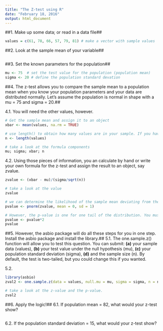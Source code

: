 ```yaml
---
title: "The Z-test using R"
date: "February 18, 2016"
output: html_document
---
```


##1. Make up some data; or read in a data file##
```r
values = c(61, 78, 66, 57, 79, 81) # make a vector with sample values
```

##2. Look at the sample mean of your variable##
```r


```

##3. Set the known parameters for the population##
```r
mu <- 75  # set the test value for the population (population mean)
sigma <- 20 # define the population standard devation
```

##4. The z-test allows you to compare the sample mean to a population mean when you know your population parameters and your data are distributed normally. Let's assume the population is normal in shape with a mu = 75 and sigma = 20.##

4.1. You will need the other values, however.
```r
# Get the sample mean and assign it to an object
xbar <- mean(values, na.rm = TRUE)

# use length() to obtain how many values are in your sample. If you have NA values, this number will be incorrect.
n <- length(values) 

# take a look at the formula components
mu; sigma; xbar; n
```

4.2. Using those pieces of information, you an calculate by hand or write your own formula for the z-test and assign the result to an object, say zvalue.
```r
zvalue <- (xbar - mu)/(sigma/sqrt(n))

# take a look at the value
zvalue

# we can determine the likelihood of the sample mean deviating from the population mean by that many standard errors by getting the p value. 
pvalue <- pnorm(zvalue, mean = 0, sd = 1)

# However, the p-value is one for one tail of the distribution. You must double it. 
pvalue <- pvalue*2
pvalue
```

##5. However, the asbio package will do all these steps for you in one step. Install the asbio package and install the library.##
5.1. The one.sample.z() function will allow you to test this question. You can submit: **(a)** your sample data (values), 
**(b)** your test value under the null hypothesis (mu), **(c)** your population standard deviation (sigma), **(d)** and the sample size (n). By default, the test is two-tailed, but you could change this if you wanted. 

5.2. 
```r
library(asbio)
zval2 <- one.sample.z(data = values, null.mu = mu, sigma = sigma, n = n)

# take a look at the z-value and the p-value.
zval2
```

##6. Apply the logic!##
6.1. If population mean = 82, what would your z-test show? 
```r
```

6.2. If the population standard deviation = 15, what would your z-test show?
```r
```
